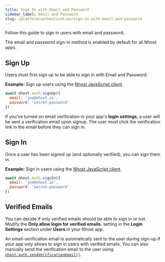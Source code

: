 ```yaml
---
title: Sign In with Email and Password
sidebar_label: Email and Password
slug: /platform/authentication/sign-in-with-email-and-password
---
```


Follow this guide to sign in users with email and password.

The email and password sign-in method is enabled by default for all Nhost apps.

## Sign Up

Users must first sign up to be able to sign in with Email and Password.

**Example:** Sign up users using the [Nhost JavaScript client](/reference/javascript).

```js
await nhost.auth.signUp({
  email: 'joe@nhost.io',
  password: 'secret-password'
})
```

If you've turned on email verification in your app's **login settings**, a user will be sent a verification email upon signup. The user must click the verification link in the email before they can sign in.

## Sign In

Once a user has been signed up (and optionally verified), you can sign them in.

**Example:** Sign in users using the [Nhost JavaScript client](/reference/javascript).

```js
await nhost.auth.signIn({
  email: 'joe@nhost.io',
  password: 'secret-password'
})
```

## Verified Emails

You can decide if only verified emails should be able to sign in or not. Modify the **Only allow login for verified emails.** setting in the **Login Settings** section under **Users** in your Nhost app.

An email-verification email is automatically sent to the user during sign-up if your app only allows to sign in users with verified emails. You can also manually send the verification email to the user using [`nhost.auth.sendVerificationEmail()`](/reference/javascript/auth/send-verification-email).
